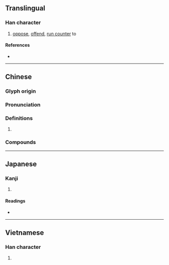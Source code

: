 {{also|撄}}
{{character info/new}}
==Translingual==

===Han character===
{{Han char|rn=64|rad=手|as=17|sn=20|four=56044|canj=QBCV|ids=⿰扌嬰}}

# [[oppose]], [[offend]], [[run counter]] to

====References====
* {{Han ref|kx=0463.080|dkj=12986|dj=0812.150|hdz=31984.130|uh=6516|ud=25878|bh=F44C|bd=62540}}

----

==Chinese==
{{zh-forms|s=撄}}

===Glyph origin===
{{Han etym}}

===Pronunciation===
{{zh-pron
|m=yīng
|c=jing1
|mc=y
|oc=y
|cat=
}}

===Definitions===
{{zh-hanzi}}

# {{rfdef|zh}}

===Compounds===
{{zh-der|攖寧}}

----

==Japanese==

===Kanji===
{{ja-kanji|grade=|rs=手17}}

# {{defn|lang=ja|sort=手17}}

====Readings====
* {{ja-readings|on=[[えい]] (ei), [[よう]] (yō)|kun=[[せむる]] (semuru)}}

----

==Vietnamese==

===Han character===
{{vi-readings|rs=手17|hanviet=anh}}

# {{defn|lang=vi|sort=手17}}

{{cln|vi|Han tu}}